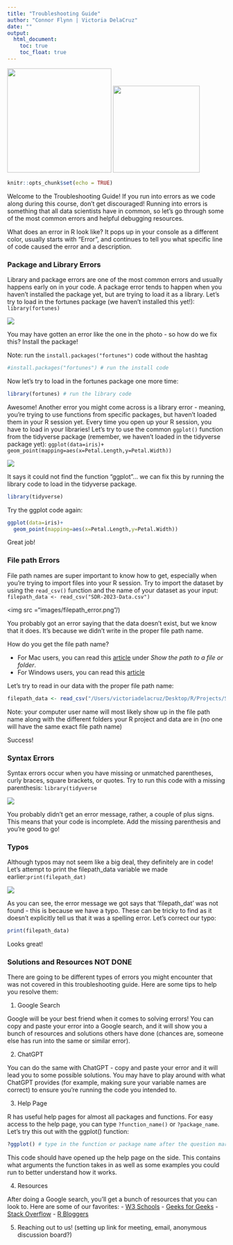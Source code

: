 ```yaml
---
title: "Troubleshooting Guide"
author: "Connor Flynn | Victoria DelaCruz"
date: ""
output: 
  html_document:
    toc: true
    toc_float: true
---
```

<img src="logos/SpiceLogo1.png" width="240" /> <img src="logos/cifal_logo.png" width="200" />

```r
knitr::opts_chunk$set(echo = TRUE)
```

Welcome to the Troubleshooting Guide! If you run into errors as we code along during this course, don't get discouraged! Running into errors is something that all data scientists have in common, so let's go through some of the most common errors and helpful debugging resources.

What does an error in R look like? It pops up in your console as a different color, usually starts with "Error", and continues to tell you what specific line of code caused the error and a description. 

### Package and Library Errors

Library and package errors are one of the most common errors and usually happens early on in your code. A package error tends to happen when you haven't installed the package yet, but are trying to load it as a library. Let's try to load in the fortunes package (we haven't installed this yet!): `library(fortunes)`

<img src="images/library_error.png"/>

You may have gotten an error like the one in the photo - so how do we fix this? Install the package!

Note: run the `install.packages("fortunes")` code without the hashtag

```r
#install.packages("fortunes") # run the install code 
```

Now let's try to load in the fortunes package one more time:

```r
library(fortunes) # run the library code
```

Awesome! Another error you might come across is a library error - meaning, you're trying to use functions from specific packages, but haven't loaded them in your R session yet. Every time you open up your R session, you have to load in your libraries! Let's try to use the common `ggplot()` function from the tidyverse package (remember, we haven't loaded in the tidyverse package yet): `ggplot(data=iris)+  geom_point(mapping=aes(x=Petal.Length,y=Petal.Width))`


<img src="images/function_error.png"/>

It says it could not find the function "ggplot"... we can fix this by running the library code to load in the tidyverse package.

```r
library(tidyverse)
```
Try the ggplot code again:
```r
ggplot(data=iris)+
  geom_point(mapping=aes(x=Petal.Length,y=Petal.Width))
```

Great job! 

### File path Errors

File path names are super important to know how to get, especially when you're trying to import files into your R session. Try to import the dataset by using the `read_csv()` function and the name of your dataset as your input:
`filepath_data <- read_csv("SDR-2023-Data.csv")`

<img src ="images/filepath_error.png"/)

You probably got an error saying that the data doesn't exist, but we know that it does. It's because we didn't write in the proper file path name. 

How do you get the file path name? 

- For Mac users, you can read this [article](https://support.apple.com/guide/mac-help/get-file-folder-and-disk-information-on-mac-mchlp1774/mac#:~:text=On%20your%20Mac%2C%20click%20the,bottom%20of%20the%20Finder%20window.) under *Show the path to a file or folder*. 
- For Windows users, you can read this [article](https://www.wikihow.com/Find-a-File%27s-Path-on-Windows)

Let's try to read in our data with the proper file path name:
```r
filepath_data <- read_csv("/Users/victoriadelacruz/Desktop/R/Projects/SDR-2023-Landscape/data/SDR-2023-Data.csv")
```
Note: your computer user name will most likely show up in the file path name along with the different folders your R project and data are in (no one will have the same exact file path name)

Success!

### Syntax Errors

Syntax errors occur when you have missing or unmatched parentheses, curly braces, square brackets, or quotes. Try to run this code with a missing parenthesis: `library(tidyverse`

<img src = "images/syntax_error.png"/>

You probably didn't get an error message, rather, a couple of plus signs. This means that your code is incomplete. Add the missing parenthesis and you're good to go!

### Typos 

Although typos may not seem like a big deal, they definitely are in code! Let's attempt to print the filepath_data variable we made earlier:`print(filepath_dat)`

<img src = "images/typo_error.png"/>

As you can see, the error message we got says that 'filepath_dat' was not found - this is because we have a typo. These can be tricky to find as it doesn't explicitly tell us that it was a spelling error. Let's correct our typo:

```r
print(filepath_data)
```

Looks great! 

### Solutions and Resources **NOT DONE**

There are going to be different types of errors you might encounter that was not covered in this troubleshooting guide. Here are some tips to help you resolve them:

1. Google Search

Google will be your best friend when it comes to solving errors! You can copy and paste your error into a Google search, and it will show you a bunch of resources and solutions others have done (chances are, someone else has run into the same or similar error). 

2. ChatGPT

You can do the same with ChatGPT - copy and paste your error and it will lead you to some possible solutions. You may have to play around with what ChatGPT provides (for example, making sure your variable names are correct) to ensure you're running the code you intended to. 

3. Help Page

R has useful help pages for almost all packages and functions. For easy access to the help page, you can type `?function_name()` or `?package_name`. Let's try this out with the ggplot() function:

```r
?ggplot() # type in the function or package name after the question mark
```

This code should have opened up the help page on the side. This contains what arguments the function takes in as well as some examples you could run to better understand how it works. 

4. Resources

After doing a Google search, you'll get a bunch of resources that you can look to. Here are some of our favorites:
- [W3 Schools](https://www.w3schools.com/r/default.asp)
- [Geeks for Geeks](https://www.geeksforgeeks.org/r-tutorial/?ref=outind)
- [Stack Overflow](https://stackoverflow.com/questions/tagged/r)
- [R Bloggers](https://www.r-bloggers.com/2015/12/how-to-learn-r-2/)

5. Reaching out to us! (setting up link for meeting, email, anonymous discussion board?)
